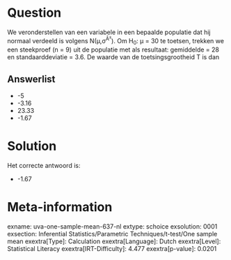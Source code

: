 Question
========

We veronderstellen van een variabele in een bepaalde populatie dat hij
normaal verdeeld is volgens N(μ,σ^Â²^). Om H~0~: μ = 30 te toetsen,
trekken we een steekproef (n = 9) uit de populatie met als resultaat:
gemiddelde = 28 en standaarddeviatie = 3.6. De waarde van de
toetsingsgrootheid T is dan

Answerlist
----------

* -5
* -3.16
* 23.33
* -1.67

Solution
========

Het correcte antwoord is: 

* -1.67

Meta-information
================
exname: uva-one-sample-mean-637-nl
extype: schoice
exsolution: 0001
exsection: Inferential Statistics/Parametric Techniques/t-test/One sample mean
exextra[Type]: Calculation
exextra[Language]: Dutch
exextra[Level]: Statistical Literacy
exextra[IRT-Difficulty]: 4.477
exextra[p-value]: 0.0201
